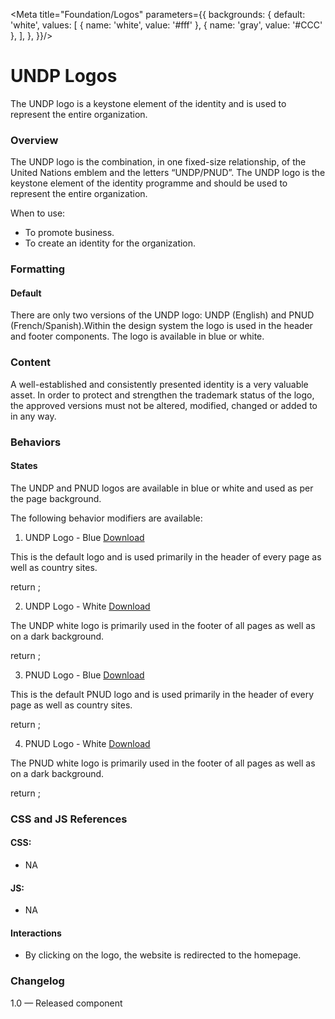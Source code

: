 

<Meta title="Foundation/Logos"  parameters={{
  backgrounds: {
    default: 'white',
    values: [
      { name: 'white', value: '#fff' },
      { name: 'gray', value: '#CCC' },
    ],
  },
}}/>

# UNDP Logos
The UNDP logo is a keystone element of the identity and is used to represent the entire organization.

### Overview
The UNDP logo is the combination, in one fixed-size relationship, of the United Nations emblem and the letters “UNDP/PNUD”. The UNDP logo is the keystone element of the identity programme and should be used to represent the entire organization.

When to use:
- To promote business. 
- To create an identity for the organization.

### Formatting

#### Default
There are only two versions of the UNDP logo: UNDP (English) and PNUD (French/Spanish).Within the design system the logo is used in the header and footer components. The logo is available in blue or white.

### Content
A well-established and consistently presented identity is a very valuable asset. In order to protect and strengthen the trademark status of the logo, the approved versions must not be altered, modified, changed or added to in any way.

### Behaviors

#### States
The UNDP and PNUD logos are available in blue or white and used as per the page background.

The following behavior modifiers are available:

1. UNDP Logo - Blue [Download](https://github.com/undp/design-system/blob/master/dist/images/undp-logo-blue.svg)

This is the default logo and is used primarily in the header of every page as well as country sites.

<Canvas>
  <Story name="UNDP Logo - Blue" 
    parameters={{ 
      backgrounds: { default: 'white'},
      sidebar: { disable: true }
    }}>
    return <Logo src={logo} alt={'UNDP Logo'}></Logo>;
  </Story>
</Canvas>

2. UNDP Logo - White [Download](https://github.com/undp/design-system/blob/master/dist/images/undp-logo-white.svg)

The UNDP white logo is primarily used in the footer of all pages as well as on a dark background.

<Canvas>
  <Story name="UNDP Logo - White" 
    parameters={{ 
      backgrounds: { default: 'gray'},
      docs: {
        inlineStories: false,
        iframeHeight: '100%'
      }
  }}>
    return <Logo src={logowhite} alt={'UNDP Logo'}></Logo>;
  </Story>
</Canvas>

3. PNUD Logo - Blue [Download](https://github.com/undp/design-system/blob/master/dist/images/pnud-logo-blue.svg)

This is the default PNUD logo and is used primarily in the header of every page as well as country sites. 

<Canvas>
  <Story name="PNUD Logo - Blue" 
    parameters={{ 
      backgrounds: { default: 'white'}, 
      disable: true
  }}>
    return <Logo src={pnud} alt={'UNDP Logo'}></Logo>;
  </Story>
</Canvas>

4. PNUD Logo - White [Download](https://github.com/undp/design-system/blob/master/dist/images/pnud-logo-white.svg)

The PNUD white logo is primarily used in the footer of all pages as well as on a dark background. 

<Canvas>
  <Story name="PNUD Logo - White" parameters={{ 
    backgrounds: { default: 'gray'},
    docs: {
      inlineStories: false,
      iframeHeight: '100%'
    }
  }}>
    return <Logo src={pnudwhite} alt={'UNDP Logo'}></Logo>;  
  </Story>
</Canvas>

### CSS and JS References

#### CSS:
- NA

#### JS:
- NA

#### Interactions
- By clicking on the logo, the website is redirected to the homepage.

### Changelog
1.0 — Released component

